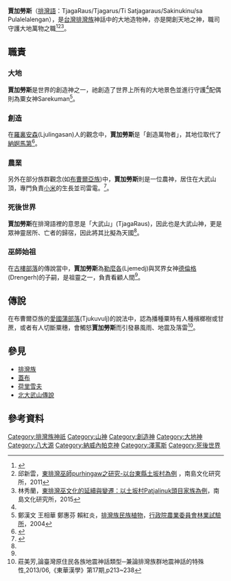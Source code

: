 '''賈加勞斯'''（[[排灣語|排灣語]]：TjagaRaus/Tjagarus/Ti Satjagaraus/Sakinukinu/sa Pulalelalengan），是[[台灣|台灣]][[排灣族|排灣族]]神話中的大地造物神，亦是開創天地之神，職司守護大地萬物之職<ref name=排灣祭師：谷娃娜>{{cite book |author=[[陳英雄(谷灣‧打鹿勒)|陳英雄(谷灣‧打鹿勒)]] |title=《排灣祭師：谷娃娜》 |publisher=[[晨星|晨星]] |year=2017 |isbn=9789864432011 }}</ref><ref name="東排灣巫師purhingaw之研究">邱新雲，[http://paperupload.nttu.edu.tw/CA4BD71DBC8AB41/765d4febf466430b.pdf 東排灣巫師purhingaw之研究-以台東縣土坂村為例] {{Wayback|url=http://paperupload.nttu.edu.tw/CA4BD71DBC8AB41/765d4febf466430b.pdf |date=20201207141639 }}，南島文化研究所，2011</ref><ref name="東排灣巫文化的延續與變遷">林秀蘭，[http://210.240.175.131/CA4BD71DBC8AB41/004b3277570e2efe.pdf 東排灣巫文化的延續與變遷：以土坂村Patjalinuk頭目家族為例]{{Dead link}}，南島文化研究所，2015</ref>{{Rp|120}}。

== 職責 ==
=== 大地 ===
'''賈加勞斯'''是世界的創造神之一，祂創造了世界上所有的大地景色並進行守護<ref name="東排灣巫文化的延續與變遷"></ref>配偶則為粟女神Sarekuman<ref name="排灣族民族植物">鄭漢文 王相華 鄭惠芬 賴紅炎，[https://www.tfri.gov.tw/main/news_in.aspx?siteid=&ver=&usid=&mnuid=5113&modid=532&mode=&nid=1065&noframe= 排灣族民族植物]，[[行政院|行政院]][[農業委員會|農業委員會]][[林業試驗所|林業試驗所]]，2004</ref>{{Rp|20}}。

=== 創造 === 
在[[大龜文|羅裏安森]](Ljulingasan)人的觀念中，'''賈加勞斯'''是「創造萬物者」，其地位取代了[[納婀馬第|納婀馬第]]<ref name="Tjaquvuquvulj傳統信仰">{{cite web |author=瑪藟姿-多樂門 |title=Tjaquvuquvulj傳統信仰 |url=https://www.pthg.gov.tw/planibp/cp.aspx?n=70E2DB79A5B5C8B9 |publisher=原住民處 |work=屏東縣政府 |accessdate=2019-05-14 |archive-date=2021-01-26 |archive-url=https://web.archive.org/web/20210126133729/https://www.pthg.gov.tw/planibp/cp.aspx?n=70E2DB79A5B5C8B9 |dead-url=no }}</ref>{{Rp|18}}。

=== 農業 ===
另外在部分族群觀念(如[[布曹爾亞族|布曹爾亞族]])中，'''賈加勞斯'''則是一位農神，居住在大武山頂，專門負責[[小米|小米]]的生長並司雷電。<ref name=番族慣習調查報告書[第五卷]>{{cite book |author=[[臺灣總督府臨時臺灣舊慣調查會|臺灣總督府臨時臺灣舊慣調查會]] |title=《番族慣習調查報告書[第五卷] 排灣族》 |publisher=[[中研院-民族學研究所|中研院-民族學研究所]] |year=2004 |isbn=9789570197839 }}</ref>。

=== 死後世界 ===
'''賈加勞斯'''在排灣語裡的意思是「大武山」(TjagaRaus)，因此也是大武山神，更是眾神靈居所、亡者的歸宿，因此將其比擬為天國<ref name="東排灣巫師purhingaw之研究"></ref>。

=== 巫師始祖 ===
在[[來義鄉|古樓部落]]的傳說當中，'''賈加勞斯'''為[[勒麼各|勒麼各]](Ljemedj)與冥界女神[[德倫格|德倫格]](Drengerh)的子嗣，是祖靈之一，負責看顧人間<ref name="東排灣巫文化的延續與變遷"></ref>{{Rp|49}}。

== 傳說 ==
在布曹爾亞族的[[愛國蒲部落|愛國蒲部落]](Tjukuvulj)的說法中，認為播種粟時有人種檳榔樹或甘蔗，或者有人切斷粟穗，會觸怒'''賈加勞斯'''而引發暴風雨、地震及落雷<ref name=論臺灣原住民各族地震神話類型>莊美芳,論臺灣原住民各族地震神話類型─兼論排灣族群地震神話的特殊性,2013/06,《東華漢學》第17期,p213~238</ref>{{Rp|222}}。

== 參見 ==
*[[排灣族|排灣族]]
*[[蓋布|蓋布]]
*[[荷里雪夫|荷里雪夫]]
*[[北大武山傳說|北大武山傳說]]

== 參考資料 ==
{{reflist}}



[[Category:排灣族神祇|Category:排灣族神祇]]
[[Category:山神|Category:山神]]
[[Category:創造神|Category:創造神]]
[[Category:大地神|Category:大地神]]
[[Category:八大源|Category:八大源]]
[[Category:納威內帕克神|Category:納威內帕克神]]
[[Category:澤罵斯|Category:澤罵斯]]
[[Category:死後世界|Category:死後世界]]
